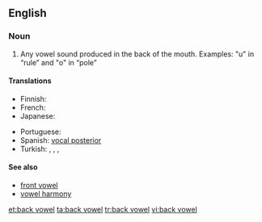 ==English==
{{wikipedia}}

===Noun===
{{en-noun|head=[[back]] [[vowel]]}}

# {{context|phonetics}} Any vowel sound produced in the back of the mouth. Examples: "u" in “rule” and "o" in “pole”

====Translations====
{{trans-top|Any vowel sound produced in the back of the mouth}}
* Finnish: {{t+|fi|takavokaali}}
* French: {{t+|fr|voyelle postérieure|f}}
* Japanese: {{t-|ja|後舌母音|tr=atojitaboin|sc=Jpan}}
{{trans-mid}}
* Portuguese: {{t-|pt|vogal posterior|f}}
* Spanish: [[vocal posterior]] {{m}}
* Turkish: {{t+|tr|kalın ünlü}},  {{t+|tr|kalın sesli}},  {{t-|tr|art ünlü}},  {{t-|tr|art sesli}}
{{trans-bottom}}

====See also====
* [[front vowel]]
* [[vowel harmony]]

[[et:back vowel]]
[[ta:back vowel]]
[[tr:back vowel]]
[[vi:back vowel]]